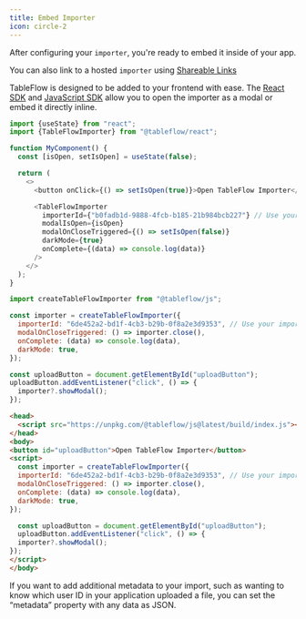 ```yaml
---
title: Embed Importer
icon: circle-2
---
```


After configuring your `importer`, you're ready to embed it inside of your app.

<Info>You can also link to a hosted `importer` using [Shareable Links](/shareable-links)</Info>

TableFlow is designed to be added to your frontend with ease. The [React SDK](/sdk/react) and [JavaScript SDK](/sdk/javascript) allow you to open the importer as a modal or embed it directly inline.

<CodeGroup>

```javascript React
import {useState} from "react";
import {TableFlowImporter} from "@tableflow/react";

function MyComponent() {
  const [isOpen, setIsOpen] = useState(false);

  return (
    <>
      <button onClick={() => setIsOpen(true)}>Open TableFlow Importer</button>

      <TableFlowImporter
        importerId={"b0fadb1d-9888-4fcb-b185-21b984bcb227"} // Use your importer ID
        modalIsOpen={isOpen}
        modalOnCloseTriggered={() => setIsOpen(false)}
        darkMode={true}
        onComplete={(data) => console.log(data)}
      />
    </>
  );
}
```

```javascript Javascript
import createTableFlowImporter from "@tableflow/js";

const importer = createTableFlowImporter({
  importerId: "6de452a2-bd1f-4cb3-b29b-0f8a2e3d9353", // Use your importer ID from https://app.tableflow.com/importers
  modalOnCloseTriggered: () => importer.close(),
  onComplete: (data) => console.log(data),
  darkMode: true,
});

const uploadButton = document.getElementById("uploadButton");
uploadButton.addEventListener("click", () => {
  importer?.showModal();
});
```

```html HTML
<head>
  <script src="https://unpkg.com/@tableflow/js@latest/build/index.js"></script>
</head>
<body>
<button id="uploadButton">Open TableFlow Importer</button>
<script>
  const importer = createTableFlowImporter({
  importerId: "6de452a2-bd1f-4cb3-b29b-0f8a2e3d9353", // Use your importer ID from https://app.tableflow.com/importers
  modalOnCloseTriggered: () => importer.close(),
  onComplete: (data) => console.log(data),
  darkMode: true,
});

  const uploadButton = document.getElementById("uploadButton");
  uploadButton.addEventListener("click", () => {
  importer?.showModal();
});
</script>
</body>
```

</CodeGroup>

If you want to add additional metadata to your import, such as wanting to know which user ID in your application uploaded a file, you can set the “metadata” property with any data as JSON.
